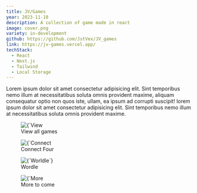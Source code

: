 ```yaml
---
title: JV/Games
year: 2023-11-10
description: A collection of game made in react
image: cover.png
variety: in-development
github: https://github.com/JstVex/JV_games
link: https://jv-games.vercel.app/
techStack:
  - React
  - Next.js
  - Tailwind
  - Local Storage
---
```


Lorem ipsum dolor sit amet consectetur adipisicing elit. Sint temporibus nemo illum at necessitatibus soluta omnis provident maxime, aliquam consequatur optio non quos iste, ullam, ea ipsum ad corrupti suscipit! lorem ipsum dolor sit amet consectetur adipisicing elit. Sint temporibus nemo illum at necessitatibus soluta omnis provident maxime.

<figure>
    <Image 
        src={`/images/projects/soteria2.png`}
        alt={`View all games`}
        width={593}
        height={305}
        priority
    />
    <figcaption>View all games</figcaption>
</figure>

<figure>
    <Image 
        src={`/images/projects/soteria2.png`}
        alt={`Connect Four`}
        width={593}
        height={305}
        priority
    />
    <figcaption>Connect Four</figcaption>
</figure>

<figure>
    <Image 
        src={`/images/projects/soteria2.png`}
        alt={`Worldle`}
        width={593}
        height={305}
        priority
    />
    <figcaption>Wordle</figcaption>
</figure>

<figure>
    <Image 
        src={`/images/projects/soteria2.png`}
        alt={`More to come`}
        width={593}
        height={305}
        priority
    />
    <figcaption>More to come</figcaption>
</figure>